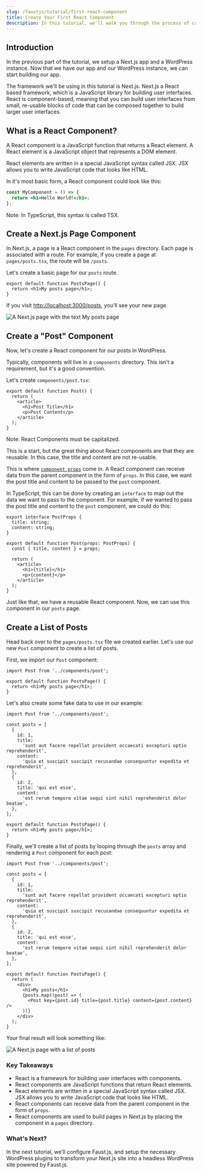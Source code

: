 ```yaml
---
slug: /faustjs/tutorial/first-react-component
title: Create Your First React Component
description: In this tutorial, we'll walk you through the process of creating your first React component.
---
```


## Introduction

In the previous part of the tutorial, we setup a Next.js app and a WordPress instance. Now that we have our app and our WordPress instance, we can start building our app.

The framework we'll be using in this tutorial is Next.js. Next.js a React based framework, which is a JavaScript library for building user interfaces. React is component-based, meaning that you can build user interfaces from small, re-usable blocks of code that can be composed together to build larger user interfaces.

## What is a React Component?

A React component is a JavaScript function that returns a React element. A React element is a JavaScript object that represents a DOM element.

React elements are written in a special JavaScript syntax called JSX. JSX allows you to write JavaScript code that looks like HTML.

In it's most basic form, a React component could look like this:

```jsx
const MyComponent = () => {
  return <h1>Hello World!</h1>;
};
```

Note: In TypeScript, this syntax is called TSX.

## Create a Next.js Page Component

In Next.js, a page is a React component in the `pages` directory. Each page is associated with a route. For example, if you create a page at `pages/posts.tsx`, the route will be `/posts`.

Let's create a basic page for our `posts` route.

```tsx title=pages/posts.tsx
export default function PostsPage() {
  return <h1>My posts page</h1>;
}
```

If you visit [http://localhost:3000/posts](http://localhost:3000/posts), you'll see your new page.

<img
  src="../assets/img/first-react-component-next-page.png"
  alt="A Next.js page with the text My posts page"
/>

## Create a "Post" Component

Now, let's create a React component for our posts in WordPress.

Typically, components will live in a `components` directory. This isn't a requirement, but it's a good convention.

Let's create `components/post.tsx`:

```tsx title=components/post.tsx
export default function Post() {
  return (
    <article>
      <h1>Post Title</h1>
      <p>Post Content</p>
    </article>
  );
}
```

Note: React Components must be capitalized.

This is a start, but the great thing about React components are that they are reusable. In this case, the title and content are not re-usable.

This is where [`component props`](https://reactjs.org/docs/components-and-props.html) come in. A React component can receive data from the parent component in the form of `props`. In this case, we want the post title and content to be passed to the `post` component.

In TypeScript, this can be done by creating an `interface` to map out the data we want to pass to the component. For example, if we wanted to pass the post title and content to the `post` component, we could do this:

```tsx title=components/post.tsx {1-4,6}
export interface PostProps {
  title: string;
  content: string;
}

export default function Post(props: PostProps) {
  const { title, content } = props;

  return (
    <article>
      <h1>{title}</h1>
      <p>{content}</p>
    </article>
  );
}
```

Just like that, we have a reusable React component. Now, we can use this component in our `posts` page.

## Create a List of Posts

Head back over to the `pages/posts.tsx` file we created earlier. Let's use our new `Post` component to create a list of posts.

First, we import our `Post` component:

```tsx title=pages/posts.tsx {1}
import Post from '../components/post';

export default function PostsPage() {
  return <h1>My posts page</h1>;
}
```

Let's also create some fake data to use in our example:

```tsx title=pages/posts.tsx {3-17}
import Post from '../components/post';

const posts = [
  {
    id: 1,
    title:
      'sunt aut facere repellat provident occaecati excepturi optio reprehenderit',
    content:
      'quia et suscipit suscipit recusandae consequuntur expedita et reprehenderit',
  },
  {
    id: 2,
    title: 'qui est esse',
    content:
      'est rerum tempore vitae sequi sint nihil reprehenderit dolor beatae',
  },
];

export default function PostsPage() {
  return <h1>My posts page</h1>;
}
```

Finally, we'll create a list of posts by looping through the `posts` array and rendering a `Post` component for each post:

```tsx title=pages/posts.tsx {23-25}
import Post from '../components/post';

const posts = [
  {
    id: 1,
    title:
      'sunt aut facere repellat provident occaecati excepturi optio reprehenderit',
    content:
      'quia et suscipit suscipit recusandae consequuntur expedita et reprehenderit',
  },
  {
    id: 2,
    title: 'qui est esse',
    content:
      'est rerum tempore vitae sequi sint nihil reprehenderit dolor beatae',
  },
];

export default function PostsPage() {
  return (
    <div>
      <h1>My posts</h1>
      {posts.map((post) => (
        <Post key={post.id} title={post.title} content={post.content} />
      ))}
    </div>
  );
}
```

Your final result will look something like:

<img
  src="../assets/img/first-react-component-result.png"
  alt="A Next.js page with a list of posts"
/>

### Key Takeaways

  - React is a framework for building user interfaces with components.
  - React components are JavaScript functions that return React elements.
  - React elements are written in a special JavaScript syntax called JSX. JSX allows you to write JavaScript code that looks like HTML.
  - React components can receive data from the parent component in the form of `props`.
  - React components are used to build pages in Next.js by placing the component in a `pages` directory.

### What's Next?

In the next tutorial, we'll configure Faust.js, and setup the necessary WordPress plugins to transform your Next.js site into a headless WordPress site powered by Faust.js.
